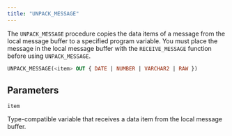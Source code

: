 ```yaml
---
title: "UNPACK_MESSAGE"
---
```


The `UNPACK_MESSAGE` procedure copies the data items of a message from the local message buffer to a specified program variable. You must place the message in the local message buffer with the `RECEIVE_MESSAGE` function before using `UNPACK_MESSAGE`.

```sql
UNPACK_MESSAGE(<item> OUT { DATE | NUMBER | VARCHAR2 | RAW })
```

## Parameters

`item`

 Type-compatible variable that receives a data item from the local message buffer.
